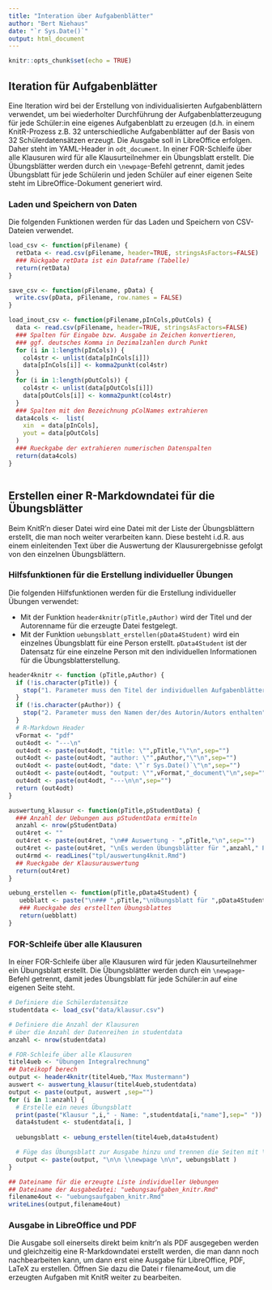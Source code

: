```yaml
---
title: "Interation über Aufgabenblätter"
author: "Bert Niehaus"
date: "`r Sys.Date()`"
output: html_document
---
```


```r
knitr::opts_chunk$set(echo = TRUE)
```
##  Iteration für Aufgabenblätter 
Eine Iteration wird bei der Erstellung von individualisierten Aufgabenblättern verwendet, um bei wiederholter Durchführung der Aufgabenblatterzeugung für jede Schüler:in eine eigenes Aufgabenblatt zu erzeugen (d.h. in einem KnitR-Prozess z.B. 32 unterschiedliche Aufgabenblätter auf der Basis von 32 Schülerdatensätzen erzeugt. Die Ausgabe soll in LibreOffice erfolgen. Daher steht im YAML-Header in `odt_document`. In einer FOR-Schleife über alle Klausuren wird für alle Klausurteilnehmer ein Übungsblatt erstellt. Die Übungsblätter werden durch ein `\newpage`-Befehl getrennt, damit jedes Übungsblatt für jede Schülerin und jeden Schüler auf einer eigenen Seite steht im LibreOffice-Dokument generiert wird.


### Laden und Speichern von Daten
Die folgenden Funktionen werden für das Laden und Speichern von CSV-Dateien verwendet.
```r
load_csv <- function(pFilename) {
  retData <- read.csv(pFilename, header=TRUE, stringsAsFactors=FALSE)
  ### Rückgabe retData ist ein Dataframe (Tabelle)
  return(retData)
}

save_csv <- function(pFilename, pData) {
  write.csv(pData, pFilename, row.names = FALSE)
}

load_inout_csv <- function(pFilename,pInCols,pOutCols) {
  data <- read.csv(pFilename, header=TRUE, stringsAsFactors=FALSE)
  ### Spalten für Eingabe bzw. Ausgabe in Zeichen konvertieren,
  ### ggf. deutsches Komma in Dezimalzahlen durch Punkt
  for (i in 1:length(pInCols)) {
    col4str <- unlist(data[pInCols[i]])
    data[pInCols[i]] <- komma2punkt(col4str)
  }
  for (i in 1:length(pOutCols)) {
    col4str <- unlist(data[pOutCols[i]])
    data[pOutCols[i]] <- komma2punkt(col4str)
  }
  ### Spalten mit den Bezeichnung pColNames extrahieren
  data4cols <-  list(
    xin  = data[pInCols],
    yout = data[pOutCols]
  )
  ### Rueckgabe der extrahieren numerischen Datenspalten
  return(data4cols)
}



```
## Erstellen einer R-Markdowndatei für die Übungsblätter
Beim KnitR'n dieser Datei wird eine Datei mit der Liste der Übungsblättern erstellt, die man noch weiter verarbeiten kann. Diese besteht i.d.R. aus einem einleitenden Text über die Auswertung der Klausurergebnisse gefolgt von den einzelnen Übungsblättern.  

### Hilfsfunktionen für die Erstellung individueller Übungen
Die folgenden Hilfsfunktionen werden für die Erstellung individueller Übungen verwendet:

* Mit der Funktion `header4knitr(pTitle,pAuthor)` wird der Titel und der Autorenname für die erzeugte Datei festgelegt. 
* Mit der Funktion `uebungsblatt_erstellen(pData4Student)` wird ein einzelnes Übungsblatt für eine Person erstellt. `pData4Student` ist der Datensatz für eine einzelne Person mit den individuellen Informationen für die Übungsblatterstellung. 

```r
header4knitr <- function (pTitle,pAuthor) {
  if (!is.character(pTitle)) {
    stop("1. Parameter muss den Titel der individuellen Aufgabenblätter enthalten")
  }
  if (!is.character(pAuthor)) {
    stop("2. Parameter muss den Namen der/des Autorin/Autors enthalten")
  }
  # R-Markdown Header 
  vFormat <- "pdf"
  out4odt <- "---\n"
  out4odt <- paste(out4odt, "title: \"",pTitle,"\"\n",sep="")
  out4odt <- paste(out4odt, "author: \"",pAuthor,"\"\n",sep="")
  out4odt <- paste(out4odt, "date: \"`r Sys.Date()`\"\n",sep="")
  out4odt <- paste(out4odt, "output: \"",vFormat,"_document\"\n",sep="")
  out4odt <- paste(out4odt, "---\n\n",sep="")
  return (out4odt)
}

auswertung_klausur <- function(pTitle,pStudentData) {
  ### Anzahl der Uebungen aus pStudentData ermitteln
  anzahl <- nrow(pStudentData)
  out4ret <- ""
  out4ret <- paste(out4ret, "\n## Auswertung - ",pTitle,"\n",sep="")
  out4ret <- paste(out4ret, "\nEs werden Übungsblätter für ",anzahl," Personen erstellt.\n\n" ,sep="")
  out4rmd <- readLines("tpl/auswertung4knit.Rmd")
  ## Rueckgabe der Klausurauswertung
  return(out4ret)
}

uebung_erstellen <- function(pTitle,pData4Student) {
   uebblatt <- paste("\n### ",pTitle,"\nÜbungsblatt für ",pData4Student$name,"\n",sep="")
   ### Rueckgabe des erstellten Übungsblattes
   return(uebblatt)
}
```

###  FOR-Schleife über alle Klausuren 
In einer FOR-Schleife über alle Klausuren wird für jeden Klausurteilnehmer ein Übungsblatt erstellt. Die Übungsblätter werden durch ein `\newpage`-Befehl getrennt, damit jedes Übungsblatt für jede Schüler:in auf eine eigenen Seite steht. 

```r
# Definiere die Schülerdatensätze
studentdata <- load_csv("data/klausur.csv")

# Definiere die Anzahl der Klausuren
# über die Anzahl der Datenreihen in studentdata 
anzahl <- nrow(studentdata)

# FOR-Schleife über alle Klausuren
titel4ueb <- "Übungen Integralrechnung"
## Dateikopf berech
output <- header4knitr(titel4ueb,"Max Mustermann")
auswert <- auswertung_klausur(titel4ueb,studentdata)
output <- paste(output, auswert ,sep="")
for (i in 1:anzahl) {
  # Erstelle ein neues Übungsblatt
  print(paste("Klausur ",i," - Name: ",studentdata[i,"name"],sep=" "))  
  data4student <- studentdata[i, ]
  
  uebungsblatt <- uebung_erstellen(titel4ueb,data4student)

  # Füge das Übungsblatt zur Ausgabe hinzu und trennen die Seiten mit \newpage
  output <- paste(output, "\n\n \\newpage \n\n", uebungsblatt )
}

## Dateiname für die erzeugte Liste individueller Uebungen
## Dateiname der Ausgabedatei: "uebungsaufgaben_knitr.Rmd"
filename4out <- "uebungsaufgaben_knitr.Rmd" 
writeLines(output,filename4out)
```

###  Ausgabe in LibreOffice und PDF 
Die Ausgabe soll einerseits direkt beim knitr'n als PDF ausgegeben werden und gleichzeitig eine R-Markdowndatei erstellt werden, die man dann noch nachbearbeiten kann, um dann erst eine Ausgabe für LibreOffice, PDF, LaTeX zu erstellen. Öffnen Sie dazu die Datei ` `r filename4out` `, um die erzeugten Aufgaben mit KnitR weiter zu bearbeiten. 


